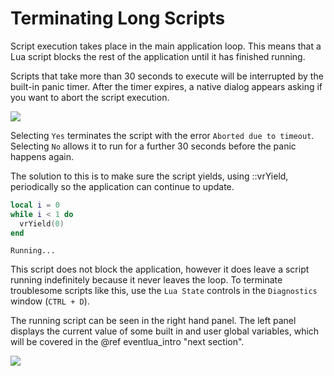 
# Terminating Long Scripts

Script execution takes place in the main application loop. This means that a Lua script blocks the rest of the application until it has finished running.

Scripts that take more than 30 seconds to execute will be interrupted by the built-in panic timer. After the timer expires, a native dialog appears asking if you want to abort the script execution.

![](/img/programming-guide/lua_panic.png)

Selecting `Yes` terminates the script with the error `Aborted due to timeout`. Selecting `No` allows it to run for a further 30 seconds before the panic happens again.

The solution to this is to make sure the script yields, using ::vrYield, periodically so the application can continue to update. 

<Tabs>
<TabItem value="console" label="Console">

```lua
local i = 0
while i < 1 do
  vrYield(0)
end
```

</TabItem>
<TabItem value="output" label="Output">

```
Running...
```

</TabItem>
</Tabs>

This script does not block the application, however it does leave a script running indefinitely because it never leaves the loop. To terminate troublesome scripts like this, use the `Lua State` controls in the `Diagnostics` window (`CTRL + D`).

The running script can be seen in the right hand panel. The left panel displays the current value of some built in and user global variables, which will be covered in the @ref eventlua_intro "next section".

![](/img/programming-guide/diagnostics_window.png)
